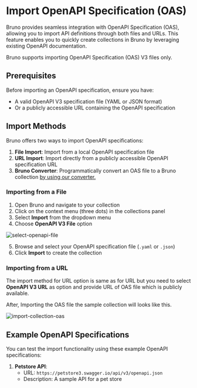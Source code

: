 
# Import OpenAPI Specification (OAS)

Bruno provides seamless integration with OpenAPI Specification (OAS), allowing you to import API definitions through both files and URLs. This feature enables you to quickly create collections in Bruno by leveraging existing OpenAPI documentation.

<Callout type="info">
Bruno supports importing OpenAPI Specification (OAS) V3 files only.
</Callout>

## Prerequisites

Before importing an OpenAPI specification, ensure you have:
- A valid OpenAPI V3 specification file (YAML or JSON format)
- Or a publicly accessible URL containing the OpenAPI specification

## Import Methods

Bruno offers two ways to import OpenAPI specifications:

1. **File Import**: Import from a local OpenAPI specification file
2. **URL Import**: Import directly from a publicly accessible OpenAPI specification URL
3. **Bruno Converter**: Programmatically convert an OAS file to a Bruno collection [by using our converter.](https://docs.usebruno.com/converters/overview)

### Importing from a File

1. Open Bruno and navigate to your collection
2. Click on the context menu (three dots) in the collections panel
3. Select **Import** from the dropdown menu
4. Choose **OpenAPI V3 File** option

![select-openapi-file](/screenshots/open-api/select-open-api.webp)

5. Browse and select your OpenAPI specification file (`.yaml` or `.json`)
6. Click **Import** to create the collection


### Importing from a URL

The import method for URL option is same as for URL but you need to select **OpenAPI V3 URL** as option and provide URL of OAS file which is publicly available. 

After, Importing the OAS file the sample collection will looks like this.

![import-collection-oas](/screenshots/open-api/import-collection-oas.webp)

## Example OpenAPI Specifications

You can test the import functionality using these example OpenAPI specifications:

1. **Petstore API**:
   - URL: `https://petstore3.swagger.io/api/v3/openapi.json`
   - Description: A sample API for a pet store